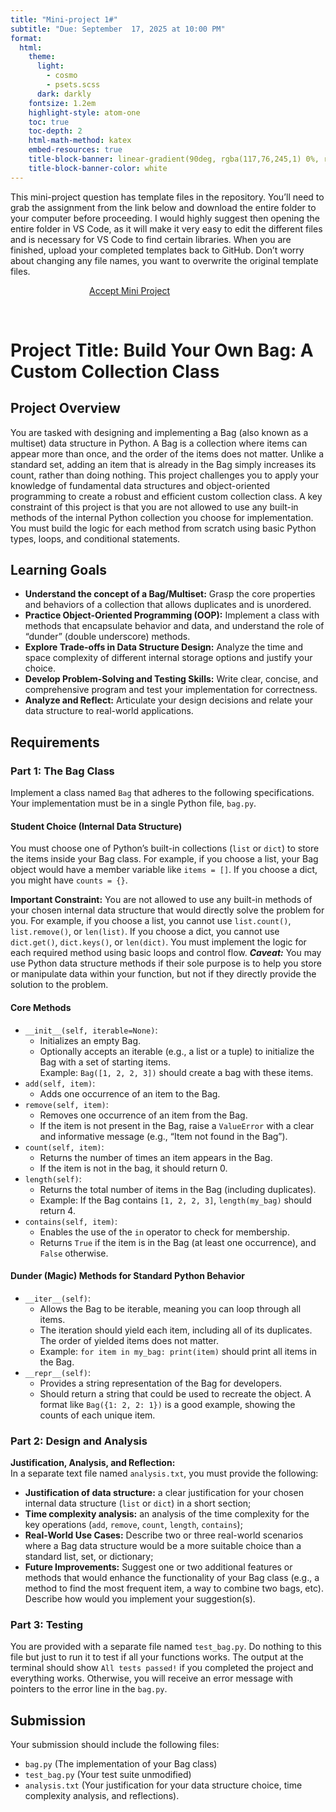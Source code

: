 ```yaml
---
title: "Mini-project 1#"
subtitle: "Due: September  17, 2025 at 10:00 PM"
format:
  html:
    theme:
      light: 
        - cosmo
        - psets.scss
      dark: darkly
    fontsize: 1.2em
    highlight-style: atom-one
    toc: true
    toc-depth: 2
    html-math-method: katex
    embed-resources: true
    title-block-banner: linear-gradient(90deg, rgba(117,76,245,1) 0%, rgba(24, 141, 164, 1) 100%)
    title-block-banner-color: white
---
```


This mini-project question has template files in the repository. You’ll need to grab the assignment from the link below and download the entire folder to your computer before proceeding. I would highly suggest then opening the entire folder in VS Code, as it will make it very easy to edit the different files and is necessary for VS Code to find certain libraries. When you are finished, upload your completed templates back to GitHub. Don’t worry about changing any file names, you want to overwrite the original template files.

```{=html}
<a href='https://classroom.github.com/a/Err36T8b' target="_blank" class="btn btn-info" style='margin:auto; display: block; width:50%;'>Accept Mini Project</a>
```
<br>

# Project Title: Build Your Own Bag: A Custom Collection Class

## Project Overview

You are tasked with designing and implementing a Bag (also known as a multiset) data structure in Python. A Bag is a collection where items can appear more than once, and the order of the items does not matter. Unlike a standard set, adding an item that is already in the Bag simply increases its count, rather than doing nothing. This project challenges you to apply your knowledge of fundamental data structures and object-oriented programming to create a robust and efficient custom collection class. A key constraint of this project is that you are not allowed to use any built-in methods of the internal Python collection you choose for implementation. You must build the logic for each method from scratch using basic Python types, loops, and conditional statements.

## Learning Goals

- **Understand the concept of a Bag/Multiset:** Grasp the core properties and behaviors of a collection that allows duplicates and is unordered.
- **Practice Object-Oriented Programming (OOP):** Implement a class with methods that encapsulate behavior and data, and understand the role of "dunder" (double underscore) methods.
- **Explore Trade-offs in Data Structure Design:** Analyze the time and space complexity of different internal storage options and justify your choice.
- **Develop Problem-Solving and Testing Skills:** Write clear, concise, and comprehensive program and test your implementation for correctness.
- **Analyze and Reflect:** Articulate your design decisions and relate your data structure to real-world applications.

## Requirements

### Part 1: The Bag Class

Implement a class named `Bag` that adheres to the following specifications. Your implementation must be in a single Python file, `bag.py`.

#### Student Choice (Internal Data Structure)

You must choose one of Python's built-in collections (`list` or `dict`) to store the items inside your Bag class. For example, if you choose a list, your Bag object would have a member variable like `items = []`. If you choose a dict, you might have `counts = {}`.



**Important Constraint:** You are not allowed to use any built-in methods of your chosen internal data structure that would directly solve the problem for you. For example, if you choose a list, you cannot use `list.count()`, `list.remove()`, or `len(list)`. If you choose a dict, you cannot use `dict.get()`, `dict.keys()`, or `len(dict)`. You must implement the logic for each required method using basic loops and control flow. 
***Caveat:***
You may use Python data structure methods if their sole purpose is to help you store or manipulate data within your function, but not if they directly provide the solution to the problem. 

#### Core Methods

- `__init__(self, iterable=None)`:  
  - Initializes an empty Bag.
  - Optionally accepts an iterable (e.g., a list or a tuple) to initialize the Bag with a set of starting items.  
    Example: `Bag([1, 2, 2, 3])` should create a bag with these items.

- `add(self, item)`:  
  - Adds one occurrence of an item to the Bag.
  

- `remove(self, item)`:  
  - Removes one occurrence of an item from the Bag.
  - If the item is not present in the Bag, raise a `ValueError` with a clear and informative message (e.g., "Item not found in the Bag").

- `count(self, item)`:  
  - Returns the number of times an item appears in the Bag.
  - If the item is not in the bag, it should return 0.

- `length(self)`:  
  - Returns the total number of items in the Bag (including duplicates).
  - Example: If the Bag contains `[1, 2, 2, 3]`, `length(my_bag)` should return 4.

- `contains(self, item)`:  
  - Enables the use of the `in` operator to check for membership.
  - Returns `True` if the item is in the Bag (at least one occurrence), and `False` otherwise.

#### Dunder (Magic) Methods for Standard Python Behavior

- `__iter__(self)`:  
  - Allows the Bag to be iterable, meaning you can loop through all items.
  - The iteration should yield each item, including all of its duplicates. The order of yielded items does not matter.
  - Example: `for item in my_bag: print(item)` should print all items in the Bag.

- `__repr__(self)`:  
  - Provides a string representation of the Bag for developers.
  - Should return a string that could be used to recreate the object. A format like `Bag({1: 2, 2: 1})` is a good example, showing the counts of each unique item.

### Part 2: Design and Analysis

**Justification, Analysis, and Reflection:**  
In a separate text file named `analysis.txt`, you must provide the following:

- **Justification of data structure:**  a clear justification for your chosen internal data structure (`list` or `dict`) in a short section; 
- **Time complexity analysis:** an analysis of the time complexity for the key operations (`add`, `remove`, `count`, `length`, `contains`);
- **Real-World Use Cases:** Describe two or three real-world scenarios where a Bag data structure would be a more suitable choice than a standard list, set, or dictionary;
- **Future Improvements:** Suggest one or two additional features or methods that would enhance the functionality of your Bag class (e.g., a method to find the most frequent item, a way to combine two bags, etc). Describe how would you implement your suggestion(s).

### Part 3: Testing

You are provided with a separate file named `test_bag.py`. Do nothing to this file but just to run it to test if all your functions works. The output at the terminal should show `All tests passed!` if you completed the project and everything works. Otherwise, you will receive an error message with pointers to the error line in the `bag.py`.



## Submission

Your submission should include the following files:

- `bag.py` (The implementation of your Bag class)
- `test_bag.py` (Your test suite unmodified)
- `analysis.txt` (Your justification for your data structure choice, time complexity analysis, and reflections).


